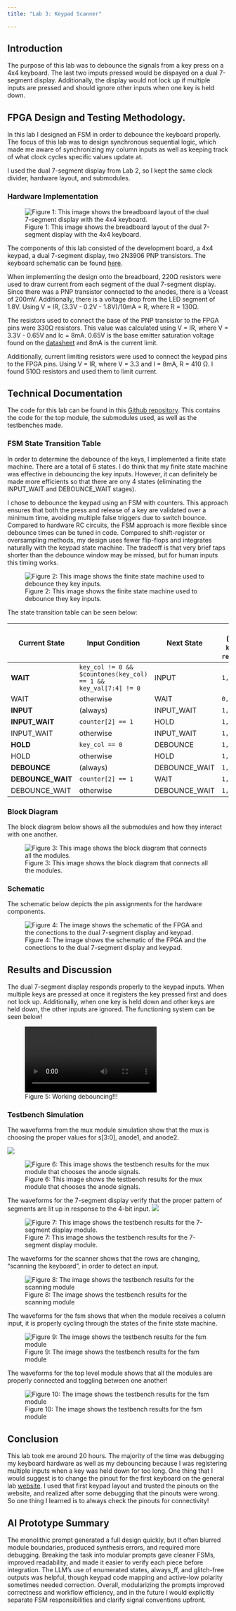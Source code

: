 ```yaml
---
title: "Lab 3: Keypad Scanner"

---
```


## Introduction
The purpose of this lab was to debounce the signals from a key press on a 4x4 keyboard. The last two imputs pressed would be dispayed on a dual 7-segment display. Additionally, the display would not lock up if multiple inputs are pressed and should ignore other inputs when one key is held down.


## FPGA Design and Testing Methodology. 
In this lab I designed an FSM in order to debounce the keyboard properly. The focus of this lab was to design synchronous sequential logic, which made me aware of synchronizing my column inputs as well as keeping track of what clock cycles specific values update at. 

I used the dual 7-segment display from Lab 2, so I kept the same clock divider, hardware layout, and submodules. 


### Hardware Implementation
![Figure 1: This image shows the breadboard layout of the dual 7-segment display with the 4x4 keyboard.](images/lab3_board.jpg)

The components of this lab consisted of the development board, a 4x4 keypad, a dual 7-segment display, two 2N3906 PNP transistors. The keyboard schematic can be found [here](https://hmc-e155.github.io/assets/doc/Keypad_Pinout_Adafruit_3845.jpg).

When implementing the design onto the breadboard, 220Ω resistors were used to draw current from each segment of the dual 7-segment display. Since there was a PNP transistor connected to the anodes, there is a Vceast of 200mV. Additionally, there is a voltage drop from the LED segment of 1.8V. Using V = IR, (3.3V - 0.2V - 1.8V)/10mA = R, where R = 130Ω.

The resistors used to connect the base of the PNP transistor to the FPGA pins were 330Ω resistors. This value was calculated using V = IR, where V = 3.3V - 0.65V and Ic = 8mA. 0.65V is the base emitter saturation voltage found on the [datasheet](https://hmc-e155.github.io/assets/doc/2N3906-D.pdf) and 8mA is the current limit. 

Additionally, current limiting resistors were used to connect the keypad pins to the FPGA pins. Using V = IR, where V = 3.3 and I = 8mA, R = 410 Ω. I found 510Ω resistors and used them to limit current. 


## Technical Documentation
The code for this lab can be found in this [Github repository](https://github.com/juliacygong/E155/tree/main/lab03). This contains the code for the top module, the submodules used, as well as the testbenches made. 

### FSM State Transition Table
In order to determine the debounce of the keys, I implemented a finite state machine. There are a total of 6 states. I do think that my finite state machine was effective in debouncing the key inputs. However, it can definitely be made more efficients so that there are ony 4 states (eliminating the INPUT_WAIT and DEBOUNCE_WAIT stages).

I chose to debounce the keypad using an FSM with counters. This approach ensures that both the press and release of a key are validated over a minimum time, avoiding multiple false triggers due to switch bounce. Compared to hardware RC circuits, the FSM approach is more flexible since debounce times can be tuned in code. Compared to shift-register or oversampling methods, my design uses fewer flip-flops and integrates naturally with the keypad state machine. The tradeoff is that very brief taps shorter than the debounce window may be missed, but for human inputs this timing works.

![Figure 2: This image shows the finite state machine used to debounce they key inputs.](images/lab3_fsm.png)

The state transition table can be seen below:

| Current State   | Input Condition                                                      | Next State     | Outputs (`row_stop`, `key_valid`, `reset_count`) |
|-----------------|----------------------------------------------------------------------|----------------|--------------------------------------------------|
| **WAIT**        | `key_col != 0 && $countones(key_col) == 1 && key_val[7:4] != 0`      | INPUT          | `1, 0, 0` |
| WAIT            | otherwise                                                            | WAIT           | `0, 0, 0` |
| **INPUT**       | (always)                                                             | INPUT_WAIT     | `1, 0, 0` |
| **INPUT_WAIT**  | `counter[2] == 1`                                                    | HOLD           | `1, 1, 1` |
| INPUT_WAIT      | otherwise                                                            | INPUT_WAIT     | `1, 0, 1` |
| **HOLD**        | `key_col == 0`                                                       | DEBOUNCE       | `1, 0, 0` |
| HOLD            | otherwise                                                            | HOLD           | `1, 0, 0` |
| **DEBOUNCE**    | (always)                                                             | DEBOUNCE_WAIT  | `1, 0, 0` |
| **DEBOUNCE_WAIT** | `counter[2] == 1`                                                  | WAIT           | `1, 0, 1` |
| DEBOUNCE_WAIT   | otherwise                                                            | DEBOUNCE_WAIT  | `1, 0, 1` |


### Block Diagram
The block diagram below shows all the submodules and how they interact with one another. 

![Figure 3: This image shows the block diagram that connects all the modules.](images/lab3_block.png)


### Schematic
The schematic below depicts the pin assignments for the hardware components. 

![Figure 4: The image shows the schematic of the FPGA and the conections to the dual 7-segment display and keypad.](images/lab3_schematic.png)


## Results and Discussion
The dual 7-segment display responds properly to the keypad inputs. When multiple keys are pressed at once it registers the key pressed first and does not lock up. Additionally, when one key is held down and other keys are held down, the other inputs are ignored. The functioning system can be seen below!

![Figure 5: Working debouncing!!!](images/IMG_6136.mov)


### Testbench Simulation

The waveforms from the mux module simulation show that the mux is choosing the proper values for s[3:0], anode1, and anode2. 

![](images/mux_waveform.png)

![Figure 6: This image shows the testbench results for the mux module that chooses the anode signals.](images/mux_result.png)

The waveforms for the 7-segment display verify that the proper pattern of segments are lit up in response to the 4-bit input. 
![](images/seg_waveform.png)

![Figure 7: This image shows the testbench results for the 7-segment display module.](images/seg_results.png)

The waveforms for the scanner shows that the rows are changing, "scanning the keyboard", in order to detect an input.

![Figure 8: The image shows the testbench results for the scanning module](images/scan_waves.png)

The waveforms for the fsm shows that when the module receives a column input, it is properly cycling through the states of the finite state machine.

![Figure 9: The image shows the testbench results for the fsm module](images/fsm_waves.png)

The waveforms for the top level module shows that all the modules are properly connected and toggling between one another!

![Figure 10: The image shows the testbench results for the fsm module](images/lab3_waves.png)


## Conclusion
This lab took me around 20 hours. The majority of the time was debugging my keyboard hardware as well as my debouncing because I was registering multiple inputs when a key was held down for too long. One thing that I would suggest is to change the pinout for the first keyboard on the general lab [website](https://hmc-e155.github.io/lab/lab3/). I used that first keypad layout and trusted the pinouts on the website, and realized after some debugging that the pinouts were wrong. So one thing I learned is to always check the pinouts for connectivity!


## AI Prototype Summary
The monolithic prompt generated a full design quickly, but it often blurred module boundaries, produced synthesis errors, and required more debugging. Breaking the task into modular prompts gave cleaner FSMs, improved readability, and made it easier to verify each piece before integration. The LLM’s use of enumerated states, always_ff, and glitch-free outputs was helpful, though keypad code mapping and active-low polarity sometimes needed correction. Overall, modularizing the prompts improved correctness and workflow efficiency, and in the future I would explicitly separate FSM responsibilities and clarify signal conventions upfront.